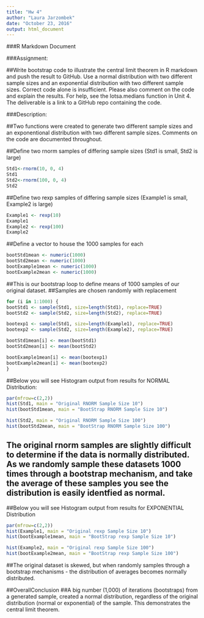 ```yaml
---
title: "Hw 4"
author: "Laura Jarzombek"
date: "October 23, 2016"
output: html_document
---
```


###R Markdown Document

###Assignment:

##Write bootstrap code to illustrate the central limit theorem in R markdown and push the result to GitHub. Use a normal distribution with two different sample sizes and an exponential distribution with two different sample sizes. Correct code alone is insufficient. Please also comment on the code and explain the results. For help, see the lotsa.medians function in Unit 4. The deliverable is a link to a GitHub repo containing the code.

###Description:

##Two  functions were created to generate two different sample sizes and an exponentional distribution with two different sample sizes. Comments on the code are documented throughout. 


##Define two rnorm samples of differing sample sizes (Std1 is small, Std2 is large)

```r
Std1<-rnorm(10, 0, 4)
Std1
Std2<-rnorm(100, 0, 4)
Std2
```


##Define two rexp samples of differing sample sizes (Example1 is small, Example2 is large)
```r
Example1 <- rexp(10)  
Example1
Example2 <- rexp(100)
Example2
```


##Define a vector to house the 1000 samples for each
```r
bootStd1mean <- numeric(1000)
bootStd2mean <- numeric(1000)
bootExample1mean <- numeric(1000)
bootExample2mean <- numeric(1000)
```


##This is our bootstrap loop to define means of 1000 samples of our original dataset.
##Samples are chosen randomly with replacement
```r
for (i in 1:1000) {
bootStd1 <- sample(Std1, size=length(Std1), replace=TRUE)
bootStd2 <- sample(Std2, size=length(Std2), replace=TRUE)

bootexp1 <- sample(Std1, size=length(Example1), replace=TRUE)
bootexp2 <- sample(Std2, size=length(Example2), replace=TRUE)

bootStd1mean[i] <- mean(bootStd1)
bootStd2mean[i] <- mean(bootStd2)

bootExample1mean[i] <- mean(bootexp1)
bootExample2mean[i] <- mean(bootexp2)
}
```


##Below you will see Histogram output from results for NORMAL Distribution:
```r
par(mfrow=c(2,2))
hist(Std1, main = "Original RNORM Sample Size 10")
hist(bootStd1mean, main = "BootStrap RNORM Sample Size 10")

hist(Std2, main = "Original RNORM Sample Size 100")
hist(bootStd2mean, main = "BootStrap RNORM Sample Size 100")

```
## The original rnorm samples are slightly difficult to determine if the data is normally distributed. As we randomly sample these datasets 1000 times through a bootstrap mechanism, and take the average of these samples you see the distribution is easily identfied as normal.


##Below you will see Histogram output from results for EXPONENTIAL Distribution
```r
par(mfrow=c(2,2))
hist(Example1, main = "Original rexp Sample Size 10")
hist(bootExample1mean, main = "BootStrap rexp Sample Size 10")

hist(Example2, main = "Original rexp Sample Size 100")
hist(bootExample2mean, main = "BootStrap rexp Sample Size 100")
```
##The original dataset is skewed, but when randomly samples through a bootstrap mechanisms - the distribution of averages becomes normally distributed.

##OverallConclusion
##A big number (1,000) of iterations (bootstraps) from a generated sample, created a normal distribution, regardless of the original distribution (normal or exponential) of the sample. This demonstrates the central limit theorem.
